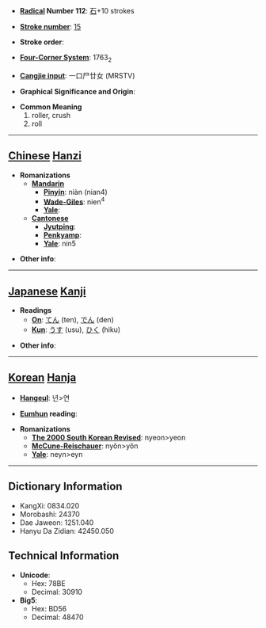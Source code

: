 * '''[[Wiktionary:Chinese radical index| Radical]] Number 112''': [[Wiktionary:Chinese radical index 石|石]]+10 strokes

* '''[[Wiktionary:Chinese total strokes index|Stroke number]]''': [[Wiktionary:Chinese total strokes index 15|15]]

* '''Stroke order''': 

* '''[[Wiktionary:Chinese four corner index|Four-Corner System]]''': 1763<sub>2</sub>

* '''[[Wiktionary:Chinese Cangjie index|Cangjie input]]''': 一口尸廿女 (MRSTV)

* '''Graphical Significance and Origin''': 

* '''Common Meaning'''
*#roller, crush
*# roll


----

== [[Chinese]] [[Hanzi]] ==

* '''Romanizations'''
** '''[[Mandarin]]'''
*** '''[[Pinyin]]''': niàn (nian4)
*** '''[[Wade-Giles]]''': nien<sup>4</sup>
*** '''[[Yale]]''': 
** '''[[Cantonese]]'''
*** '''[[Jyutping]]''':
*** '''[[Penkyamp]]''': 
*** '''[[Yale]]''': nin5

* '''Other info''': 

----

== [[Japanese]] [[Kanji]] ==

* '''Readings'''
** '''[[On]]''': [[てん]] (ten), [[でん]] (den)
** '''[[Kun]]''': [[うす]] (usu), [[ひく]] (hiku)

* '''Other info''':  

----

== [[Korean]] [[Hanja]] ==

* '''[[Hangeul]]''': 년>연

* '''[[Eumhun]] reading''': 

* '''Romanizations'''
** '''[[The 2000 South Korean Revised Romanization|The 2000 South Korean Revised]]''': nyeon>yeon
** '''[[McCune-Reischauer]]''': nyŏn>yŏn
** '''[[Yale]]''': neyn>eyn

----

== Dictionary Information ==

* KangXi: 0834.020
* Morobashi: 24370
* Dae Jaweon: 1251.040
* Hanyu Da Zidian: 42450.050

== Technical Information ==

* '''Unicode''':
** Hex: 78BE
** Decimal: 30910
* '''Big5''':
** Hex: BD56
** Decimal: 48470